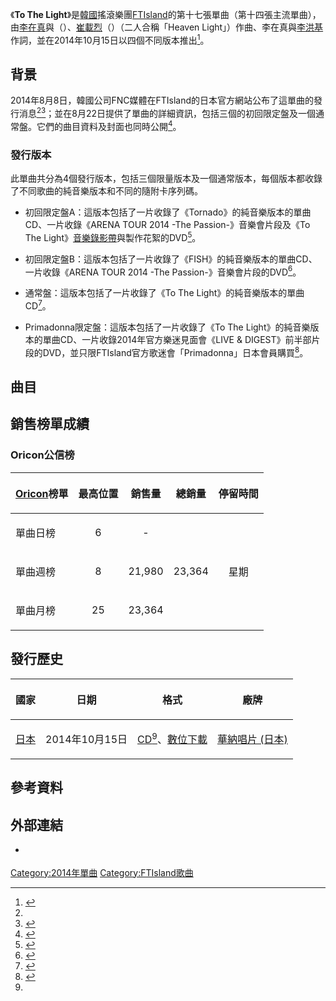{{Infobox single
|Name          = To The Light
|Cover         = FTIsland To The Light.jpg
|Border        = yes
|Caption       = 通常盤封面
|Artist        = [[FTIsland|FTIsland]]
|Album         = [[5.....GO|5.....GO]]
|Released      = 2014年10月15日<br><small>（見[[#發行歷史|發行歷史]]）</small>
|Format        = [[CD|CD]]、[[數位音樂下載|數位下載]]
|B-side        = Tornado<br>FISH
|Recorded      = 2014年
|Genre         = [[日語流行音樂|日語流行音樂]]
|Length        = 3:34
|Writer        = [[李在真|李在真]]、{{link-ko|李鎮浩 (歌手)|이진호 (1986년)|李鎮浩}}（{{lang|ko|이진호}}）、[[崔載烈|崔載烈]]（{{lang|ko|최재열}}）、[[李洪基|李洪基]]
|Producer      = 
|Label         = [[日本華納音樂|日本華納唱片]]
|Chronology    = [[FTIsland|FTIsland]]日語單曲
|Last single   = [[未體驗Future|未體驗Future]]<br>（2014年）
|This single   = '''To The Light'''<br>（2014年）
|Next single   = [[PUPPY_(FTIsland單曲)|PUPPY]]<br>（2015年）
}}
《'''To The Light'''》是[[韓國|韓國]]搖滾樂團[[FTIsland|FTIsland]]的第十七張單曲（第十四張主流單曲），由[[李在真|李在真]]與{{link-ko|李鎮浩 (歌手)|이진호 (1986년)|李鎮浩}}（{{lang|ko|이진호}}）、[[崔載烈|崔載烈]]（{{lang|ko|최재열}}）（二人合稱「Heaven Light」）作曲、李在真與[[李洪基|李洪基]]作詞，並在2014年10月15日以四個不同版本推出<ref name=release>{{cite web|url=http://ftisland-official.jp/news/detail.php?id=1013052|title=FTISLAND 10月15日(水) New Single『To The Light』発売決定！！|language=ja|work=|publisher=FTIsland Japan|date=2014-08-08|accessdate=2014-10-17|archive-date=2014-10-17|archive-url=https://web.archive.org/web/20141017145611/http://ftisland-official.jp/news/detail.php?id=1013052|dead-url=no}}</ref>。

==背景==
2014年8月8日，韓國公司FNC媒體在FTIsland的日本官方網站公布了這單曲的發行消息<ref name=release /><ref>{{cite web|url=http://natalie.mu/music/news/124398|title=FTISLAND、新たな方向性示す新シングル完成|language=ja|work=|publisher=[[Natalie_(website)|Natalie.mu]]|date=2014-08-24|accessdate=2014-10-17|archive-date=2014-10-24|archive-url=https://web.archive.org/web/20141024110144/http://natalie.mu/music/news/124398|dead-url=no}}</ref>；並在8月22日提供了單曲的詳細資訊，包括三個的初回限定盤及一個通常盤。它們的曲目資料及封面也同時公開<ref>{{cite web|url=http://wmg.jp/artist/ftisland/news_58743.html|title=FTISLAND、10月15日発売ニューシングル「To The Light」ジャケット写真＆最新アーティスト写真を一挙公開 / Warner Music Japan|language=ja|work=|publisher=[[Warner_Music_Group|Warner Music Japan]]|date=2014-08-22|accessdate=2014-10-17|archive-url=https://web.archive.org/web/20141022165545/http://wmg.jp/artist/ftisland/news_58743.html|archive-date=2014-10-22|dead-url=yes}}</ref>。

===發行版本===
此單曲共分為4個發行版本，包括三個限量版本及一個通常版本，每個版本都收錄了不同歌曲的純音樂版本和不同的隨附卡序列碼。

*初回限定盤A：這版本包括了一片收錄了《Tornado》的純音樂版本的單曲CD、一片收錄《ARENA TOUR 2014 -The Passion-》音樂會片段及《To The Light》[[音樂錄影帶|音樂錄影帶]]與製作花絮的DVD<ref name=typeA>{{cite web|url=http://www.amazon.co.jp/To-The-Light-%E5%88%9D%E5%9B%9E%E9%99%90%E5%AE%9A%E7%9B%A4A-DVD%E4%BB%98/dp/B00MY55QBW|title=Amazon.com: To The Light(初回限定盤A): 音楽|language=ja|work=|publisher=[[Amazon.com|Amazon Japan]]|accessdate=2014-10-17|archive-date=2014-10-18|archive-url=https://web.archive.org/web/20141018111048/http://www.amazon.co.jp/To-The-Light-%E5%88%9D%E5%9B%9E%E9%99%90%E5%AE%9A%E7%9B%A4A-DVD%E4%BB%98/dp/B00MY55QBW|dead-url=no}}</ref>。

*初回限定盤B：這版本包括了一片收錄了《FISH》的純音樂版本的單曲CD、一片收錄《ARENA TOUR 2014 -The Passion-》音樂會片段的DVD<ref name=typeB>{{cite web|url=http://www.amazon.co.jp/To-The-Light-%E5%88%9D%E5%9B%9E%E9%99%90%E5%AE%9A%E7%9B%A4B-DVD%E4%BB%98/dp/B00MY55QEY|title=Amazon.com: To The Light(初回限定盤B): 音楽|language=ja|work=|publisher=[[Amazon.com|Amazon Japan]]|accessdate=2014-10-17|archive-date=2014-10-19|archive-url=https://web.archive.org/web/20141019055920/http://www.amazon.co.jp/To-The-Light-%E5%88%9D%E5%9B%9E%E9%99%90%E5%AE%9A%E7%9B%A4B-DVD%E4%BB%98/dp/B00MY55QEY|dead-url=no}}</ref>。

*通常盤：這版本包括了一片收錄了《To The Light》的純音樂版本的單曲CD<ref name=regular>{{cite web|url=http://www.oricon.co.jp/prof/artist/436383/products/music/1095837/1/|title=「Ｔｏ　Ｔｈｅ　Ｌｉｇｈｔ」 ＦＴＩＳＬＡＮＤ│オリコン芸能人事典-ORICON STYLE|language=ja|work=|publisher=[[Oricon|Oricon]]|accessdate=2014-10-17|archive-date=2014-10-24|archive-url=https://web.archive.org/web/20141024124217/http://www.oricon.co.jp/prof/artist/436383/products/music/1095837/1|dead-url=no}}</ref>。

*Primadonna限定盤：這版本包括了一片收錄了《To The Light》的純音樂版本的單曲CD、一片收錄2014年官方樂迷見面會《LIVE & DIGEST》前半部片段的DVD，並只限FTIsland官方歌迷會「Primadonna」日本會員購買<ref name=Primadonna>{{cite web|url=http://wmg.jp/artist/ftisland/WPZL000030961.html|title=FTISLAND 「To The Light（Primadonna盤）」 / Warner Music Japan|language=ja|work=|publisher=[[Warner_Music_Group|Warner Music Japan]]|accessdate=2014-10-17|archive-url=https://web.archive.org/web/20141022165633/http://wmg.jp/artist/ftisland/WPZL000030961.html|archive-date=2014-10-22|dead-url=yes}}</ref>。

==曲目==
{{tracklist
| total_length    = 15:02
| headline        = 通常盤<ref name=regular />、Primadonna限定盤<ref name=Primadonna/>

| extra_column = 韓語版本<br>（諺文及專輯）

| title1          = To The Light
| music1          = [[李在真|李在真]]<br>{{link-ko|李鎮浩 (歌手)|이진호 (1986년)|李鎮浩}}（{{lang|ko|이진호}}）<br>[[崔載烈|崔載烈]]（{{lang|ko|최재열}}）
| lyrics1         = 李在真<br>[[李洪基|李洪基]]
| arranger1       = [[Corin|Corin]]
| extra1          = To The Light（《[[I_Will_(FTIsland專輯)|I Will]]》）
| length1         = 3:34

| title2          = Tornado
| music2          = 李在真
| lyrics2         = 李在真<br>[[TomoMi|TomoMi]]
| arranger2       = 
| length2         = 3:39

| title3          = FISH
| extra3          = Hey Girl（《I Will》）
| music3          = [[崔鍾訓|崔鍾訓]]<br>[[金在陽|金在陽]]（{{lang|ko|김재양}}）<br>[[朴賢宇|朴賢宇]]（{{lang|ko|박현우}}）
| lyrics3         = 崔鍾訓<br>李在真
| arranger3       = 
| length3         = 4:14

| title4          = To The Light
| note4           = Instrumental
| music4          = 李在真<br>李鎮浩<br>崔載烈
| lyrics4         = 
| arranger4       = Corin
| length4         = 3:34

}}
{{tracklist
| collapsed       = yes
| total_length    = 15:07
| headline        = 初回限定盤A<ref name=typeA />

| title1          = To The Light
| music1          = 李在真<br>李鎮浩<br>崔載烈
| lyrics1         = 李在真<br>李洪基
| arranger1       = Corin
| length1         = 3:34

| title2          = Tornado
| music2          = 李在真
| lyrics2         = 李在真<br>TomoMi
| arranger2       = 
| length2         = 3:39

| title3          = FISH
| music3          = 崔鍾訓<br>金在陽<br>朴賢宇
| lyrics3         = 崔鍾訓<br>李在真
| arranger3       = 
| length3         = 4:14

| title4          = Tornado
| note4           = Instrumental
| music4          = 李在真
| lyrics4         = 
| arranger4       = 
| length4         = 3:39
}}
{{tracklist
| collapsed       = yes
| total_length    = 15:42
| headline        = 初回限定盤B<ref name=typeB />

| title1          = To The Light
| music1          = 李在真<br>李鎮浩<br>崔載烈
| lyrics1         = 李在真<br>李洪基
| arranger1       = Corin
| length1         = 3:34

| title2          = Tornado
| music2          = 李在真
| lyrics2         = 李在真<br>TomoMi
| arranger2       = 
| length2         = 3:39

| title3          = FISH
| music3          = 崔鍾訓<br>金在陽<br>朴賢宇
| lyrics3         = 崔鍾訓<br>李在真
| arranger3       = 
| length3         = 4:14

| title4          = FISH
| note4           = Instrumental
| music4          = 崔鍾訓<br>金在陽<br>朴賢宇
| lyrics4         = 
| arranger4       = 
| length4         = 4:14
}}
{{tracklist
| collapsed       = yes
| headline        = DVD - 初回限定盤A：<small>《ARENA TOUR 2014 -The Passion-》</small><ref name=typeA /> 
| title1          = To The Light
| note1           = [[音樂錄影帶|音樂錄影帶]]
| title2          = To The Light
| note2           = 音樂錄影帶 - Special feature 
| title3          = BE FREE
| title4          = Morning Coffee
}}
{{tracklist
| collapsed       = yes
| headline        = DVD - 初回限定盤B：<small>《ARENA TOUR 2014 -The Passion-》</small><ref name=typeB /> 
| title1          = 未體驗Future
| note1           = {{lang|ja|未体験Future}}
| title2          = DESTINY
| title3          = 謝謝
| note3           = {{lang|ja|アリガト}}
}}
{{tracklist
| collapsed       = yes
| headline        = DVD - Primadonna限定盤：<ref name=Primadonna/>
| title1          = 2014年官方樂迷見面會《LIVE & DIGEST》
| note1           = 前半部
}}

==銷售榜單成績==
===Oricon公信榜===
{| class="wikitable" style="width:500px;"
|-
! style="text-align:center;"|[[Oricon|Oricon]]榜單
! style="text-align:center;"|最高位置
! style="text-align:center;"|銷售量
! style="text-align:center;"|總銷量
! style="text-align:center;"|停留時間
|-
|align="left"|單曲日榜
| style="text-align:center;"|6
| style="text-align:center;" rowspan="1"| -
| style="text-align:center;" rowspan="3"| 23,364
| style="text-align:center;" rowspan="3"| 星期
|-
|align="left"|單曲週榜
| style="text-align:center;"|8
| style="text-align:center;"|21,980
|-
|align="left"|單曲月榜
| style="text-align:center;"|25
| style="text-align:center;"|23,364
|}

==發行歷史==
{| class="wikitable plainrowheaders"
|-
! scope="col"| 國家 !! 日期 !! 格式 !! 廠牌
|-
! scope="row" rowspan="1"| [[日本|日本]]
| 2014年10月15日
| [[CD|CD]]<ref name=regular />、[[數位音樂下載|數位下載]]
| [[日本華納音樂|華納唱片 (日本)]]
|}

==參考資料==
{{reflist}}

==外部連結==
* {{Official website|ftisland-official.jp/|FTIsland日本官方網站}} {{Ja icon}}

{{FTIsland}}

[[Category:2014年單曲|Category:2014年單曲]]
[[Category:FTIsland歌曲|Category:FTIsland歌曲]]
